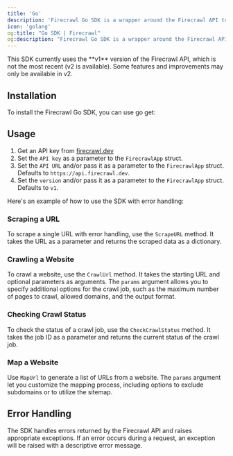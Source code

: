 ```yaml
---
title: 'Go'
description: 'Firecrawl Go SDK is a wrapper around the Firecrawl API to help you easily turn websites into markdown.'
icon: 'golang'
og:title: "Go SDK | Firecrawl"
og:description: "Firecrawl Go SDK is a wrapper around the Firecrawl API to help you easily turn websites into markdown."
---
```



<Warning>
This SDK currently uses the **v1** version of the Firecrawl API, which is not the most recent (v2 is available). Some features and improvements may only be available in v2.
</Warning>

## Installation

To install the Firecrawl Go SDK, you can use go get:

<InstallGoSDK />

## Usage

1. Get an API key from [firecrawl.dev](https://firecrawl.dev)
2. Set the `API key` as a parameter to the `FirecrawlApp` struct.
3. Set the `API URL` and/or pass it as a parameter to the `FirecrawlApp` struct. Defaults to `https://api.firecrawl.dev`.
4. Set the `version` and/or pass it as a parameter to the `FirecrawlApp` struct. Defaults to `v1`.


Here's an example of how to use the SDK with error handling:

<ScrapeAndCrawlGoExample />

### Scraping a URL

To scrape a single URL with error handling, use the `ScrapeURL` method. It takes the URL as a parameter and returns the scraped data as a dictionary.

<ScrapeGoShort />

### Crawling a Website

To crawl a website, use the `CrawlUrl` method. It takes the starting URL and optional parameters as arguments. The `params` argument allows you to specify additional options for the crawl job, such as the maximum number of pages to crawl, allowed domains, and the output format.

<CrawlGoShort />

### Checking Crawl Status

To check the status of a crawl job, use the `CheckCrawlStatus` method. It takes the job ID as a parameter and returns the current status of the crawl job.

<CheckCrawlStatusGoShort />

### Map a Website

Use `MapUrl` to generate a list of URLs from a website. The `params` argument let you customize the mapping process, including options to exclude subdomains or to utilize the sitemap.

<MapGoShort />

## Error Handling

The SDK handles errors returned by the Firecrawl API and raises appropriate exceptions. If an error occurs during a request, an exception will be raised with a descriptive error message.